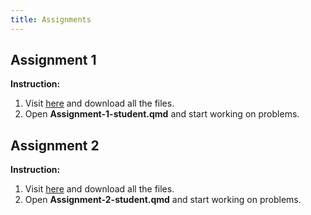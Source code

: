 ```yaml
---
title: Assignments
---
```


## Assignment 1

**Instruction:**

1. Visit [here](https://www.dropbox.com/scl/fo/ksuiu7zn1vl5baxmpnqwz/ADbLBTK7JLtTxoGDDh7hs7Q?rlkey=jnylnevj305ydb4zdsh7c4m1y&st=tmew5dx7&dl=0) and download all the files.
2. Open **Assignment-1-student.qmd** and start working on problems.

## Assignment 2

**Instruction:**

1. Visit [here](https://www.dropbox.com/scl/fo/k6ax1biv9ht9bj97v2u4r/AJjSmot36-BmrEs0AxPyDJc?rlkey=rxjj35fai80rdtz2hr2o1fbkr&st=awulunh5&dl=0) and download all the files.
2. Open **Assignment-2-student.qmd** and start working on problems.